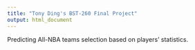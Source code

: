 ```yaml
---
title: "Tony Ding's BST-260 Final Project"
output: html_document
---
```


Predicting All-NBA teams selection based on players' statistics.

